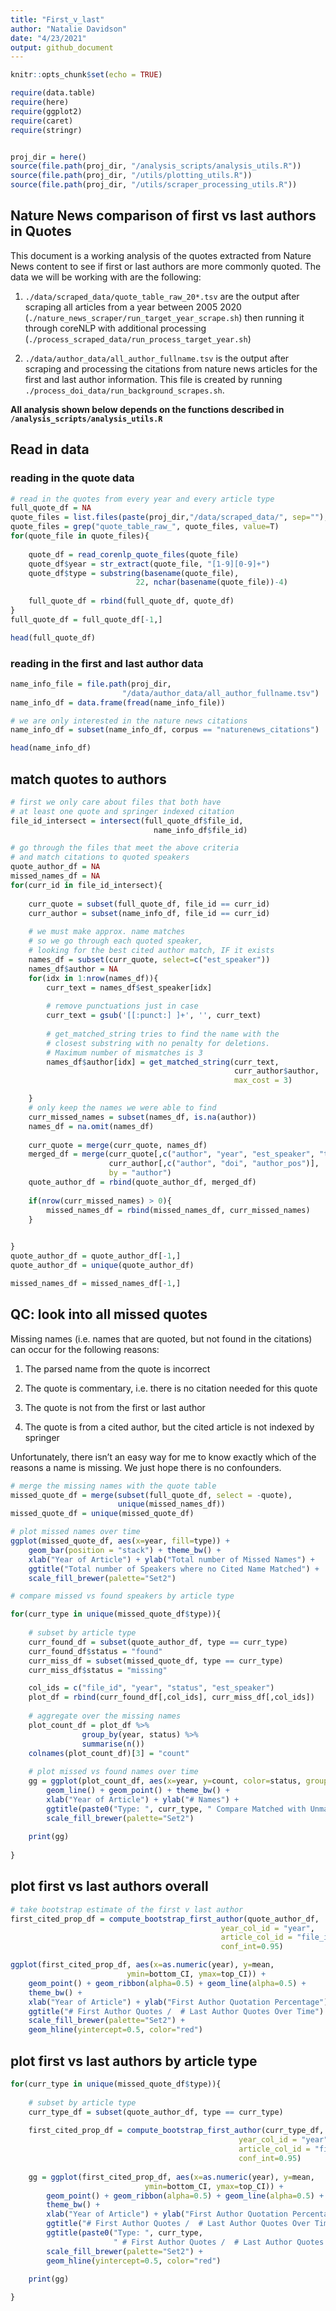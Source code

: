```yaml
---
title: "First_v_last"
author: "Natalie Davidson"
date: "4/23/2021"
output: github_document
---
```


```r
knitr::opts_chunk$set(echo = TRUE)

require(data.table)
require(here)
require(ggplot2)
require(caret)
require(stringr)


proj_dir = here()
source(file.path(proj_dir, "/analysis_scripts/analysis_utils.R"))
source(file.path(proj_dir, "/utils/plotting_utils.R"))
source(file.path(proj_dir, "/utils/scraper_processing_utils.R"))


```

## Nature News comparison of first vs last authors in Quotes

This document is a working analysis of the quotes extracted from Nature News content to see if first or last authors are more commonly quoted.
The data we will be working with are the following:

1) `./data/scraped_data/quote_table_raw_20*.tsv` are the output after scraping all articles from a year between 2005 2020 (`./nature_news_scraper/run_target_year_scrape.sh`) then running it through coreNLP with additional processing (`./process_scraped_data/run_process_target_year.sh`)

2) `./data/author_data/all_author_fullname.tsv` is the output after scraping and processing the citations from nature news articles for the first and last author information. This file is created by running  `./process_doi_data/run_background_scrapes.sh`.

**All analysis shown below depends on the functions described in `/analysis_scripts/analysis_utils.R`**


## Read in data


### reading in the quote data

```r

# read in the quotes from every year and every article type
full_quote_df = NA
quote_files = list.files(paste(proj_dir,"/data/scraped_data/", sep=""), full.names = T)
quote_files = grep("quote_table_raw_", quote_files, value=T)
for(quote_file in quote_files){
    
    quote_df = read_corenlp_quote_files(quote_file)
    quote_df$year = str_extract(quote_file, "[1-9][0-9]+")
    quote_df$type = substring(basename(quote_file), 
                            22, nchar(basename(quote_file))-4)
    
    full_quote_df = rbind(full_quote_df, quote_df)
}
full_quote_df = full_quote_df[-1,]

head(full_quote_df)


```


### reading in the first and last author data

```r

name_info_file = file.path(proj_dir, 
                         "/data/author_data/all_author_fullname.tsv")
name_info_df = data.frame(fread(name_info_file))

# we are only interested in the nature news citations
name_info_df = subset(name_info_df, corpus == "naturenews_citations")

head(name_info_df)

```


## match quotes to authors

```r

# first we only care about files that both have 
# at least one quote and springer indexed citation
file_id_intersect = intersect(full_quote_df$file_id, 
                                name_info_df$file_id)

# go through the files that meet the above criteria
# and match citations to quoted speakers
quote_author_df = NA
missed_names_df = NA
for(curr_id in file_id_intersect){
    
    curr_quote = subset(full_quote_df, file_id == curr_id)
    curr_author = subset(name_info_df, file_id == curr_id)
    
    # we must make approx. name matches
    # so we go through each quoted speaker, 
    # looking for the best cited author match, IF it exists
    names_df = subset(curr_quote, select=c("est_speaker"))
    names_df$author = NA
    for(idx in 1:nrow(names_df)){
        curr_text = names_df$est_speaker[idx]
        
        # remove punctuations just in case
        curr_text = gsub('[[:punct:] ]+', '', curr_text)
        
        # get_matched_string tries to find the name with the 
        # closest substring with no penalty for deletions.
        # Maximum number of mismatches is 3
        names_df$author[idx] = get_matched_string(curr_text, 
                                                  curr_author$author, 
                                                  max_cost = 3)

    }
    # only keep the names we were able to find
    curr_missed_names = subset(names_df, is.na(author))
    names_df = na.omit(names_df)
    
    curr_quote = merge(curr_quote, names_df)
    merged_df = merge(curr_quote[,c("author", "year", "est_speaker", "type", "file_id", "quote")], 
                      curr_author[,c("author", "doi", "author_pos")],
                      by = "author")
    quote_author_df = rbind(quote_author_df, merged_df)
    
    if(nrow(curr_missed_names) > 0){
        missed_names_df = rbind(missed_names_df, curr_missed_names)
    }

    
}
quote_author_df = quote_author_df[-1,]
quote_author_df = unique(quote_author_df)

missed_names_df = missed_names_df[-1,]


```


## QC: look into all missed quotes

Missing names (i.e. names that are quoted, but not found in the citations) can occur for the following reasons:

1) The parsed name from the quote is incorrect

2) The quote is commentary, i.e. there is no citation needed for this quote

3) The quote is not from the first or last author

4) The quote is from a cited author, but the cited article is not indexed by springer

Unfortunately, there isn't an easy way for me to know exactly which of the reasons a name is missing.
We just hope there is no confounders.

```r

# merge the missing names with the quote table
missed_quote_df = merge(subset(full_quote_df, select = -quote), 
                        unique(missed_names_df))
missed_quote_df = unique(missed_quote_df)

# plot missed names over time
ggplot(missed_quote_df, aes(x=year, fill=type)) +
    geom_bar(position = "stack") + theme_bw() + 
    xlab("Year of Article") + ylab("Total number of Missed Names") +
    ggtitle("Total number of Speakers where no Cited Name Matched") + 
    scale_fill_brewer(palette="Set2")

```


```r

# compare missed vs found speakers by article type

for(curr_type in unique(missed_quote_df$type)){
    
    # subset by article type
    curr_found_df = subset(quote_author_df, type == curr_type)
    curr_found_df$status = "found"
    curr_miss_df = subset(missed_quote_df, type == curr_type)
    curr_miss_df$status = "missing"

    col_ids = c("file_id", "year", "status", "est_speaker")
    plot_df = rbind(curr_found_df[,col_ids], curr_miss_df[,col_ids])
    
    # aggregate over the missing names
    plot_count_df = plot_df %>% 
                group_by(year, status) %>% 
                summarise(n()) 
    colnames(plot_count_df)[3] = "count"
    
    # plot missed vs found names over time
    gg = ggplot(plot_count_df, aes(x=year, y=count, color=status, group=status)) +
        geom_line() + geom_point() + theme_bw() + 
        xlab("Year of Article") + ylab("# Names") +
        ggtitle(paste0("Type: ", curr_type, " Compare Matched with Unmatched")) + 
        scale_fill_brewer(palette="Set2")
        
    print(gg)
    
}

```


## plot first vs last authors overall

```r


# take bootstrap estimate of the first v last author
first_cited_prop_df = compute_bootstrap_first_author(quote_author_df, 
                                               year_col_id = "year", 
                                               article_col_id = "file_id",
                                               conf_int=0.95)

ggplot(first_cited_prop_df, aes(x=as.numeric(year), y=mean,
                          ymin=bottom_CI, ymax=top_CI)) +
    geom_point() + geom_ribbon(alpha=0.5) + geom_line(alpha=0.5) + 
    theme_bw() + 
    xlab("Year of Article") + ylab("First Author Quotation Percentage") +
    ggtitle("# First Author Quotes /  # Last Author Quotes Over Time") + 
    scale_fill_brewer(palette="Set2") +
    geom_hline(yintercept=0.5, color="red")


```

## plot first vs last authors by article type


```r

for(curr_type in unique(missed_quote_df$type)){
    
    # subset by article type
    curr_type_df = subset(quote_author_df, type == curr_type)
        
    first_cited_prop_df = compute_bootstrap_first_author(curr_type_df, 
                                                   year_col_id = "year", 
                                                   article_col_id = "file_id",
                                                   conf_int=0.95)
    
    gg = ggplot(first_cited_prop_df, aes(x=as.numeric(year), y=mean,
                              ymin=bottom_CI, ymax=top_CI)) +
        geom_point() + geom_ribbon(alpha=0.5) + geom_line(alpha=0.5) + 
        theme_bw() + 
        xlab("Year of Article") + ylab("First Author Quotation Percentage") +
        ggtitle("# First Author Quotes /  # Last Author Quotes Over Time") + 
        ggtitle(paste0("Type: ", curr_type, 
                       " # First Author Quotes /  # Last Author Quotes Over Time")) + 
        scale_fill_brewer(palette="Set2") +
        geom_hline(yintercept=0.5, color="red")
    
    print(gg)

}

```